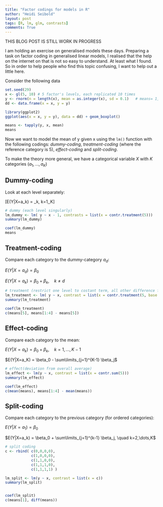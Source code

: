 ```yaml
---
title: "Factor codings for models in R"
author: "Heidi Seibold"
layout: post
tags: [R, lm, glm, contrasts]
comments: True
---
```


THIS BLOG POST IS STILL WORK IN PROGRESS

I am holding an exercise on generalised models these days. Preparing a task on factor coding
in generalised linear models, I realised that the help on the internet on that is not so
easy to understand. At least what I found. So in order to help people who find this topic 
confusing, I want to help out a little here.

Consider the following data

```r

set.seed(29)
x <- gl(5, 10) # 5 factor's levels, each replicated 10 times
y <- rnorm(n = length(x), mean = as.integer(x), sd = 0.1)   # means= 1,2,3,4,5
dd <- data.frame(x = x, y = y)

library(ggplot2)
ggplot(aes(x = x, y = y), data = dd) + geom_boxplot()

means <- tapply(y, x, mean)
means

```


Now we want to model the mean of y given x using the `lm()` function with the following codings:
*dummy-coding*, *treatment-coding* (where the reference category is 5), *effect-coding*
and *split-coding*.

To make the theory more general, we have a categorical variable $X$ with $K$ categories ($a_1, \dots, a_K$)


## Dummy-coding
Look at each level separately:

\[E(Y|X=a_k) = \beta_k, \quad k=1,\dots,K\]

```r
# dummy (each level singularly)
lm_dummy <- lm( y ~ x - 1, contrasts = list(x = contr.treatment(5)))
summary(lm_dummy)

coef(lm_dummy)
means
```

## Treatment-coding
Compare each category to the dummy-category $a_d$:

$E(Y|X=a_{d}) = \beta_0$

$E(Y|X=a_k) = \beta_0 + \beta_k, \quad k\neq d$
```r
# treatment (restrict one level to costant term, all other difference from it)
lm_treatment <- lm( y ~ x, contrast = list(x = contr.treatment(5, base = 5)))
summary(lm_treatment)

coef(lm_treatment)
c(means[5], means[1:4] - means[5]) 
```


## Effect-coding
Compare each category to the mean:

$E(Y|X=a_k) = \beta_0 + \beta_k, \quad k=1,\dots,K-1$

$E(Y|X=a_K) = \beta_0 - \sum\limits_{j=1}^{K-1} \beta_j$
```r
# effect(deviation from overall average)
lm_effect <- lm(y ~ x, contrast = list(x = contr.sum(5)))
summary(lm_effect)

coef(lm_effect)
c(mean(means), means[1:4] - mean(means))
```


## Split-coding
Compare each category to the previous category (for ordered categories):

$E(Y|X=a_1) = \beta_0$

$E(Y|X=a_k) = \beta_0 + \sum\limits_{j=1}^{k-1} \beta_j, \quad k=2,\dots,K$
```r
# split coding
c <- rbind( c(0,0,0,0),
            c(1,0,0,0),
            c(1,1,0,0),
            c(1,1,1,0),
            c(1,1,1,1) )

lm_split <- lm(y ~ x, contrast = list(x = c))
summary(lm_split)


coef(lm_split)
c(means[1], diff(means))
```








